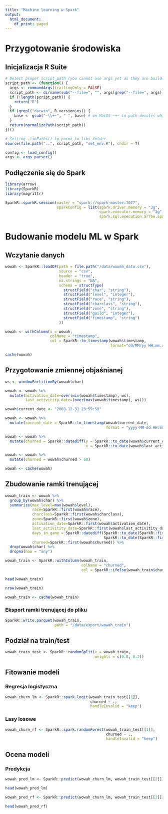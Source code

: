 ```yaml
---
title: "Machine learning w Spark"
output:
  html_document:
    df_print: paged
---
```


# Przygotowanie środowiska 

## Inicjalizacja R Suite

```r
# Detect proper script_path (you cannot use args yet as they are build with tools in set_env.r)
script_path <- (function() {
  args <- commandArgs(trailingOnly = FALSE)
  script_path <- dirname(sub("--file=", "", args[grep("--file=", args)]))
  if (!length(script_path)) {
    return("R")
  }
  if (grepl("darwin", R.version$os)) {
    base <- gsub("~\\+~", " ", base) # on MacOS ~+~ in path denotes whitespace
  }
  return(normalizePath(script_path))
})()

# Setting .libPaths() to point to libs folder
source(file.path("..", script_path, "set_env.R"), chdir = T)

config <- load_config()
args <- args_parser()
```

## Podłączenie się do Spark

```r
library(arrow)
library(SparkR)
library(magrittr)

SparkR::sparkR.session(master = "spark://spark-master:7077",
                       sparkConfig = list(spark.driver.memory = "3g",
                                          spark.executor.memory = "3g",
                                          spark.sql.execution.arrow.sparkr.enabled = "true"))
```


# Budowanie modelu ML w Spark

## Wczytanie danych

```r
wowah <- SparkR::loadDF(path = file.path("/data/wowah_data.csv"),
                        source = "csv",
                        header = "true",
                        na.strings = "NA",
                        schema = structType(
                          structField("char", "string"),
                          structField("level", "integer"),
                          structField("race", "string"),
                          structField("charclass", "string"),
                          structField("zone", "string"),
                          structField("guild", "integer"),
                          structField("timestamp", "string")
                        ))

wowah <- withColumn(x = wowah,
                    colName = "timestamp", 
                    col = SparkR::to_timestamp(wowah$timestamp,
                                               format="dd/MM/yy HH:mm:ss"))

cache(wowah)
```

## Przygotowanie zmiennej objaśnianej

```r
ws <- windowPartitionBy(wowah$char)

wowah <- wowah %>%
  mutate(activation_date=over(min(wowah$timestamp), ws),
         last_activitity_date=(over(max(wowah$timestamp), ws)))
```

```r
wowah$current_date <- "2008-12-31 23:59:59"

wowah <- wowah %>%
  mutate(current_date = SparkR::to_timestamp(wowah$current_date,
                                             format = "yyyy-MM-dd HH:mm:ss"))

wowah <- wowah %>%
  mutate(churned = SparkR::datediff(y = SparkR::to_date(wowah$current_date),
                                    x = SparkR::to_date(wowah$last_activitity_date)))

wowah <- wowah %>%
  mutate(churned = wowah$churned > 60)

wowah <- cache(wowah)
```

## Zbudowanie ramki trenującej

```r
wowah_train <- wowah %>%
  group_by(wowah$char) %>%
  summarize(max_level=max(wowah$level),
            race=SparkR::first(wowah$race),
            charclass=SparkR::first(wowah$charclass),
            zone=SparkR::first(wowah$zone),
            activation_date=SparkR::first(wowah$activation_date),
            last_activitity_date=SparkR::first(wowah$last_activitity_date),
            days_in_game = SparkR::datediff(SparkR::to_date(SparkR::first(wowah$last_activitity_date)),
                                            SparkR::to_date(SparkR::first(wowah$activation_date))),
            churned=SparkR::first(wowah$churned)) %>%
  drop(wowah$char) %>%
  dropna(how = "any")

wowah_train <- SparkR::withColumn(wowah_train,
                                  colName = "churned",
                                  col = SparkR::ifelse(wowah_train$churned, 1, 0))

head(wowah_train)

nrow(wowah_train)

wowah_train <- cache(wowah_train)
```
### Eksport ramki trenującej do pliku

```r
SparkR::write.parquet(wowah_train,
                      path = "/data/export/wowah_train")
```

## Podział na train/test
```r
wowah_train_test <- SparkR::randomSplit(x = wowah_train,
                                        weights = c(0.8, 0.2))
```
## Fitowanie modeli

### Regresja logistyczna
```r
wowah_churn_lm <- SparkR::spark.logit(wowah_train_test[[1]],
                                      churned ~ .,
                                      handleInvalid = "keep")
```

### Lasy losowe

```r
wowah_churn_rf <- SparkR::spark.randomForest(wowah_train_test[[1]],
                                             churned ~ .,
                                             handleInvalid = "keep")
```

## Ocena modeli

### Predykcja

```r
wowah_pred_lm <- SparkR::predict(wowah_churn_lm, wowah_train_test[[2]])

head(wowah_pred_lm)
```

```r
wowah_pred_rf <- SparkR::predict(wowah_churn_lm, wowah_train_test[[2]])

head(wowah_pred_rf)
```
